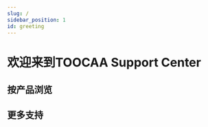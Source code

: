 ```yaml
---
slug: /
sidebar_position: 1
id: greeting
---
```


# 欢迎来到TOOCAA Support Center



## 按产品浏览

<cardbox>
  <card
    href="./toocaal2/"
    title="TOOCAA L2"
    img={'http://wiki-toocaa.oss-cn-hongkong.aliyuncs.com/wiki/20241221-111714.png'}
  />

<card
  href="./toocaa-l2/TOOCAA-L2-Accessories/"
  title="Accessories"
  img="http://wiki-toocaa.oss-cn-hongkong.aliyuncs.com/wiki/20241220-171848.jpg"
/>


<card
  href="./toocaa-l2/TOOCAA-L2-Accessories/Laser-Module/"
  title="Laser Module"
  img="http://wiki-toocaa.oss-cn-hongkong.aliyuncs.com/wiki/11111.png"
/>

</cardbox>

## 更多支持

<cardbox>
  <card
    href="./docs/toocaa-l2/faq.md"
    title="TOOCAA L2常见问题"
    img={'http://wiki-toocaa.oss-cn-hongkong.aliyuncs.com/wiki/20241221-111714.png'}
  />


